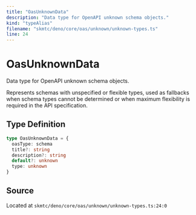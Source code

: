 ```yaml
---
title: "OasUnknownData"
description: "Data type for OpenAPI unknown schema objects."
kind: "typeAlias"
filename: "skmtc/deno/core/oas/unknown/unknown-types.ts"
line: 24
---
```


# OasUnknownData

Data type for OpenAPI unknown schema objects.

Represents schemas with unspecified or flexible types, used as
fallbacks when schema types cannot be determined or when maximum
flexibility is required in the API specification.

## Type Definition

```typescript
type OasUnknownData = {
  oasType: schema
  title?: string
  description?: string
  default?: unknown
  type: unknown
}
```

## Source

Located at `skmtc/deno/core/oas/unknown/unknown-types.ts:24:0`
